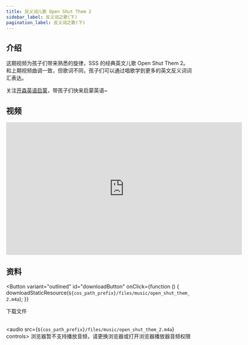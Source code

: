 ```yaml
---
title: 反义词儿歌 Open Shut Them 2
sidebar_label: 反义词之歌(下)
pagination_label: 反义词之歌(下)
---
```




## 介绍

这期视频为孩子们带来熟悉的旋律，SSS 的经典英文儿歌 Open Shut Them 2。
和上期视频曲调一致，但歌词不同，孩子们可以通过唱歌学到更多的英文反义词词汇表达。

关注[开森英语启蒙](https://space.bilibili.com/20797715)，带孩子们快来启蒙英语~

## 视频

<iframe
  src="https://player.bilibili.com/player.html?bvid=BV1Ah411g796&cid=1&page=1"
  scrolling="no"
  border="0"
  frameborder="no"
  framespacing="0"
  allowfullscreen="true"
  width="640"
  height="360"
></iframe>

## 资料

<Button
  variant="outlined"
  id="downloadButton"
  onClick={function () {
    downloadStaticResource(`${cos_path_prefix}/files/music/open_shut_them_2.m4a`);
  }}
>
  下载文件
</Button>
<br />
<br />

<audio src={`${cos_path_prefix}/files/music/open_shut_them_2.m4a`} controls>
  浏览器暂不支持播放音频，请更换浏览器或打开浏览器播放器音频权限
</audio>
